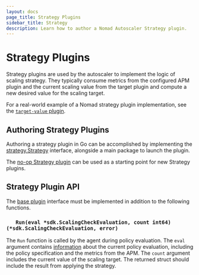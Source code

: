 ```yaml
---
layout: docs
page_title: Strategy Plugins
sidebar_title: Strategy
description: Learn how to author a Nomad Autoscaler Strategy plugin.
---
```


# Strategy Plugins

Strategy plugins are used by the autoscaler to implement the logic of scaling strategy.
They typically consume metrics from the configured APM plugin and the current scaling value
from the target plugin and compute a new desired value for the scaling target.

For a real-world example of a Nomad strategy plugin implementation, see the
[`target-value` plugin][target_value].

## Authoring Strategy Plugins

Authoring a strategy plugin in Go can be accomplished by implementing the
[strategy.Strategy][strategy_plugin] interface, alongside a main package to launch the plugin.

The [no-op Strategy plugin][noop_plugin] can be used as a starting point for new Strategy
plugins.

## Strategy Plugin API

The [base plugin][base_plugin] interface must be implemented in addition to the
following functions.

### `	Run(eval *sdk.ScalingCheckEvaluation, count int64) (*sdk.ScalingCheckEvaluation, error)`

The `Run` function is called by the agent during policy
evaluation. The `eval` argument contains [information](https://github.com/hashicorp/nomad-autoscaler/blob/v0.3.0/sdk/eval_oss.go#L8)
about the current policy evaluation, including the policy specification and the metrics from the APM. The `count`
argument includes the current value of the scaling target. The returned struct should include the result
from applying the strategy.

[strategy_plugin]: https://github.com/hashicorp/nomad-autoscaler/blob/v0.3.0/plugins/strategy/strategy.go#L11
[base_plugin]: /docs/autoscaling/internals/plugins/base
[noop_plugin]: https://github.com/hashicorp/nomad-autoscaler/tree/v0.3.0/plugins/test/noop-strategy
[target_value]: https://github.com/hashicorp/nomad-autoscaler/tree/main/plugins/builtin/strategy/target-value
